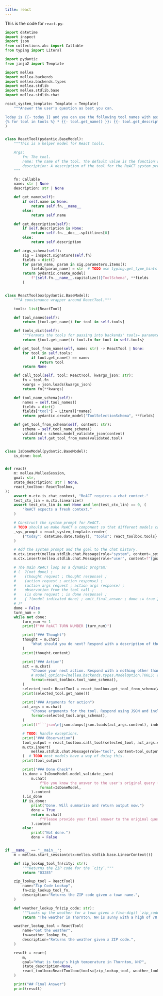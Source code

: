 ```yaml
---
title: react
---
```


This is the code for `react.py`:
<CodeGroup>

```python Python
import datetime
import inspect
import json
from collections.abc import Callable
from typing import Literal

import pydantic
from jinja2 import Template

import mellea
import mellea.backends
import mellea.backends.types
import mellea.stdlib
import mellea.stdlib.base
import mellea.stdlib.chat

react_system_template: Template = Template(
    """Answer the user's question as best you can.

Today is {{- today }} and you can use the following tool names with associated descriptions:
{% for tool in tools %} * {{- tool.get_name() }}: {{- tool.get_description()}}{% endfor %}"""
)


class ReactTool(pydantic.BaseModel):
    """This is a helper model for React tools.

    Args:
        fn: The tool.
        name: The name of the tool. The default value is the function's name.
        description: A description of the tool for the ReACT system prompt. The default value is the first line of the function's docstring.
    """

    fn: Callable
    name: str | None
    description: str | None

    def get_name(self):
        if self.name is None:
            return self.fn.__name__
        else:
            return self.name

    def get_description(self):
        if self.description is None:
            return self.fn.__doc__.splitlines[0]
        else:
            return self.description

    def args_schema(self):
        sig = inspect.signature(self.fn)
        fields = dict()
        for param_name, param in sig.parameters.items():
            fields[param_name] = str  # TODO use typing.get_type_hints
        return pydantic.create_model(
            f"{self.fn.__name__.capitalize()}ToolSchema", **fields
        )


class ReactToolbox(pydantic.BaseModel):
    """A convienance wrapper around ReactTool."""

    tools: list[ReactTool]

    def tool_names(self):
        return [tool.get_name() for tool in self.tools]

    def tools_dict(self):
        """Formats the tools for passing into backends' tools= parameter."""
        return {tool.get_name(): tool.fn for tool in self.tools}

    def get_tool_from_name(self, name: str) -> ReactTool | None:
        for tool in self.tools:
            if tool.get_name() == name:
                return tool
        return None

    def call_tool(self, tool: ReactTool, kwargs_json: str):
        fn = tool.fn
        kwargs = json.loads(kwargs_json)
        return fn(**kwargs)

    def tool_name_schema(self):
        names = self.tool_names()
        fields = dict()
        fields["tool"] = Literal[*names]
        return pydantic.create_model("ToolSelectionSchema", **fields)

    def get_tool_from_schema(self, content: str):
        schema = self.tool_name_schema()
        validated = schema.model_validate_json(content)
        return self.get_tool_from_name(validated.tool)


class IsDoneModel(pydantic.BaseModel):
    is_done: bool


def react(
    m: mellea.MelleaSession,
    goal: str,
    state_description: str | None,
    react_toolbox: ReactToolbox,
):
    assert m.ctx.is_chat_context, "ReACT requires a chat context."
    test_ctx_lin = m.ctx.linearize()
    assert test_ctx_lin is not None and len(test_ctx_lin) == 0, (
        "ReACT expects a fresh context."
    )

    # Construct the system prompt for ReACT.
    # TODO should we make ReACT a component so that different models can specify the system prompt differently?
    _sys_prompt = react_system_template.render(
        {"today": datetime.date.today(), "tools": react_toolbox.tools}
    )

    # Add the system prompt and the goal to the chat history.
    m.ctx.insert(mellea.stdlib.chat.Message(role="system", content=_sys_prompt))
    m.ctx.insert(mellea.stdlib.chat.Message(role="user", content=f"{goal}"))

    # The main ReACT loop as a dynamic program:
    # (  ?(not done) ;
    #    (thought request ; thought response) ;
    #    (action request ; action response) ;
    #    (action args request ; action args response) ;
    #    observation from the tool call ;
    #    (is done request ; is done response) ;
    #    { ?(model indicated done) ; emit_final_answer ; done := true }
    # )*
    done = False
    turn_num = 0
    while not done:
        turn_num += 1
        print(f"## ReACT TURN NUMBER {turn_num}")

        print("### Thought")
        thought = m.chat(
            "What should you do next? Respond with a description of the next piece of information you need or the next action you need to take."
        )
        print(thought.content)

        print("### Action")
        act = m.chat(
            "Choose your next action. Respond with a nothing other than a tool name.",
            # model_options={mellea.backends.types.ModelOption.TOOLS: react_toolbox.tools_dict()},
            format=react_toolbox.tool_name_schema(),
        )
        selected_tool: ReactTool = react_toolbox.get_tool_from_schema(act.content)
        print(selected_tool.get_name())

        print("### Arguments for action")
        act_args = m.chat(
            "Choose arguments for the tool. Respond using JSON and include only the tool arguments in your response.",
            format=selected_tool.args_schema(),
        )
        print(f"```json\n{json.dumps(json.loads(act_args.content), indent=2)}\n```")

        # TODO: handle exceptions.
        print("### Observation")
        tool_output = react_toolbox.call_tool(selected_tool, act_args.content)
        m.ctx.insert(
            mellea.stdlib.chat.Message(role="tool", content=tool_output)
        )  # TODO most models have a way of doing this.
        print(tool_output)

        print("### Done Check")
        is_done = IsDoneModel.model_validate_json(
            m.chat(
                f"Do you know the answer to the user's original query ({goal})? If so, respond with Yes. If you need to take more actions, then respond No.",
                format=IsDoneModel,
            ).content
        ).is_done
        if is_done:
            print("Done. Will summarize and return output now.")
            done = True
            return m.chat(
                f"Please provide your final answer to the original query ({goal})."
            ).content
        else:
            print("Not done.")
            done = False


if __name__ == "__main__":
    m = mellea.start_session(ctx=mellea.stdlib.base.LinearContext())

    def zip_lookup_tool_fn(city: str):
        """Returns the ZIP code for the `city`."""
        return "03285"

    zip_lookup_tool = ReactTool(
        name="Zip Code Lookup",
        fn=zip_lookup_tool_fn,
        description="Returns the ZIP code given a town name.",
    )

    def weather_lookup_fn(zip_code: str):
        """Looks up the weather for a town given a five-digit `zip_code`."""
        return "The weather in Thornton, NH is sunny with a high of 78 and a low of 52. Scattered showers are possible in the afternoon."

    weather_lookup_tool = ReactTool(
        name="Get the weather",
        fn=weather_lookup_fn,
        description="Returns the weather given a ZIP code.",
    )

    result = react(
        m,
        goal="What is today's high temperature in Thornton, NH?",
        state_description=None,
        react_toolbox=ReactToolbox(tools=[zip_lookup_tool, weather_lookup_tool]),
    )

    print("## Final Answer")
    print(result)

```
</CodeGroup>
